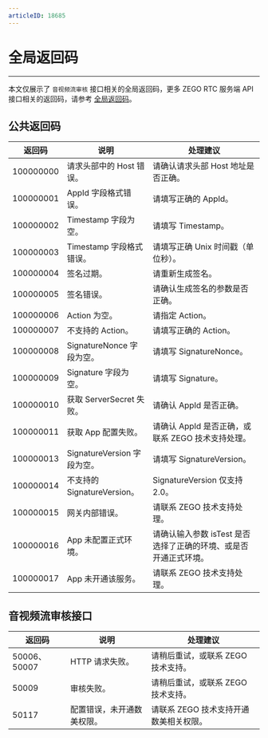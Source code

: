 ```yaml
---
articleID: 18685
---
```




# 全局返回码

- - -

<Note title="说明">

本文仅展示了 `音视频流审核` 接口相关的全局返回码，更多 ZEGO RTC 服务端 API 接口相关的返回码，请参考 [全局返回码](/real-time-video-server/api-reference/return-codes)。

</Note>



## 公共返回码

|返回码|说明| 处理建议 |
|---|----|----|
| 100000000 | 请求头部中的 Host 错误。 | 请确认请求头部 Host 地址是否正确。|
| 100000001 | AppId 字段格式错误。 | 请填写正确的 AppId。|
| 100000002 | Timestamp 字段为空。 | 请填写 Timestamp。|
| 100000003 | Timestamp 字段格式错误。 | 请填写正确 Unix 时间戳（单位秒）。|
| 100000004 | 签名过期。 | 请重新生成签名。|
| 100000005 | 签名错误。 | 请确认生成签名的参数是否正确。|
| 100000006 | Action 为空。 |请指定 Action。|
| 100000007 | 不支持的 Action。 |请填写正确的 Action。|
| 100000008 | SignatureNonce 字段为空。 | 请填写 SignatureNonce。|
| 100000009 | Signature 字段为空。 | 请填写 Signature。|
| 100000010 | 获取 ServerSecret 失败。 | 请确认 AppId 是否正确。|
| 100000011 | 获取 App 配置失败。 | 请确认 AppId 是否正确，或联系 ZEGO 技术支持处理。 |
| 100000013 | SignatureVersion 字段为空。 | 请填写 SignatureVersion。|
| 100000014 | 不支持的 SignatureVersion。 | SignatureVersion 仅支持 2.0。|
| 100000015 | 网关内部错误。 | 请联系 ZEGO 技术支持处理。|
| 100000016 | App 未配置正式环境。 | 请确认输入参数 isTest 是否选择了正确的环境、或是否开通正式环境。|
| 100000017 | App 未开通该服务。 | 请联系 ZEGO 技术支持处理。|

## 音视频流审核接口

|返回码|说明| 处理建议 |
|-----|----|----|
| 50006、50007 |  HTTP 请求失败。 | 请稍后重试，或联系 ZEGO 技术支持。|
| 50009 | 审核失败。 | 请稍后重试，或联系 ZEGO 技术支持。|
| 50117 | 配置错误，未开通数美权限。 | 请联系 ZEGO 技术支持开通数美相关权限。|

